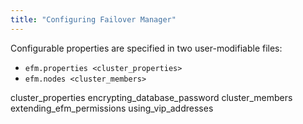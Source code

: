 ```yaml
---
title: "Configuring Failover Manager"
---
```


<div id="configuring_efm" class="registered_link"></div>

Configurable properties are specified in two user-modifiable files:

-   `efm.properties <cluster_properties>`
-   `efm.nodes <cluster_members>`

<div class="toctree" maxdepth="3">

cluster_properties encrypting_database_password cluster_members extending_efm_permissions using_vip_addresses

</div>
